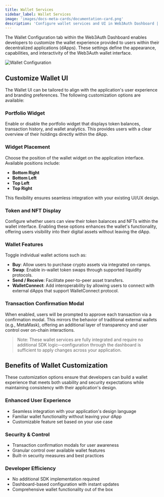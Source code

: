```yaml
---
title: Wallet Services
sidebar_label: Wallet Services
image: 'images/docs-meta-cards/documentation-card.png'
description: 'Configure wallet services and UI in Web3Auth Dashboard | Documentation - Web3Auth'
---
```



The Wallet Configuration tab within the Web3Auth Dashboard enables developers to customize the wallet experience provided to users within their decentralized applications (dApps). These settings define the appearance, capabilities, and interactivity of the Web3Auth wallet interface.

<div style={{ flexBasis: '300px', flexGrow: '1', textAlign: 'center' }}>
  <img
    src={WalletConfiguration}
    style={{ alignSelf: 'center', maxWidth: '100%' }}
    alt="Wallet Configuration"
  />
</div>

## Customize Wallet UI

The Wallet UI can be tailored to align with the application's user experience and branding preferences. The following customization options are available:

### Portfolio Widget

Enable or disable the portfolio widget that displays token balances, transaction history, and wallet analytics. This provides users with a clear overview of their holdings directly within the dApp.

### Widget Placement

Choose the position of the wallet widget on the application interface. Available positions include:
- **Bottom Right**
- **Bottom Left**
- **Top Left**
- **Top Right**

This flexibility ensures seamless integration with your existing UI/UX design.

### Token and NFT Display

Configure whether users can view their token balances and NFTs within the wallet interface. Enabling these options enhances the wallet's functionality, offering users visibility into their digital assets without leaving the dApp.

### Wallet Features

Toggle individual wallet actions such as:
- **Buy**: Allow users to purchase crypto assets via integrated on-ramps.
- **Swap**: Enable in-wallet token swaps through supported liquidity protocols.
- **Send / Receive**: Facilitate peer-to-peer asset transfers.
- **WalletConnect**: Add interoperability by allowing users to connect with external dApps that support WalletConnect protocol.

### Transaction Confirmation Modal

When enabled, users will be prompted to approve each transaction via a confirmation modal. This mirrors the behavior of traditional external wallets (e.g., MetaMask), offering an additional layer of transparency and user control over on-chain interactions.

> Note: These wallet services are fully integrated and require no additional SDK logic—configuration through the dashboard is sufficient to apply changes across your application.

## Benefits of Wallet Customization

These customization options ensure that developers can build a wallet experience that meets both usability and security expectations while maintaining consistency with their application's design.

### Enhanced User Experience
- Seamless integration with your application's design language
- Familiar wallet functionality without leaving your dApp
- Customizable feature set based on your use case

### Security & Control
- Transaction confirmation modals for user awareness
- Granular control over available wallet features
- Built-in security measures and best practices

### Developer Efficiency
- No additional SDK implementation required
- Dashboard-based configuration with instant updates
- Comprehensive wallet functionality out of the box
